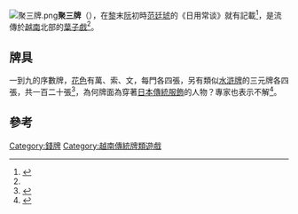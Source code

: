 [[File:聚三牌.png|thumb]]'''聚三牌'''（{{vie|hn=|qn=Tổ tôm}}），在[[後黎朝|黎]]末[[阮朝|阮]]初時[[范廷琥|范廷琥]]的《日用常谈》就有記載<ref>{{Cite web|url=http://nomfoundation.org/common/vshow.php?detail=2098|title=游 戲 門 - Du hí|language=vi|publisher=Vietnamese Nôm Preservation Foundation|author=范廷琥|date=|accessdate=2015-02-08|archive-date=2015-02-08|archive-url=https://web.archive.org/web/20150208075104/http://nomfoundation.org/common/vshow.php?detail=2098|dead-url=no}}</ref>，是流傳於[[越南|越南]]北部的[[葉子戲|葉子戲]]<ref name="Bí ẩn bộ bài tổ tôm hay mối quan hệ Nhật – Việt chưa có lời giải"></ref>。

==牌具==
一到九的序數牌，[[花色|花色]]有萬、索、文，每門各四張，另有類似[[水滸牌|水滸牌]]的三元牌各四張，共一百二十張<ref name="Culture and Customs of Vietnam">{{cite book |author=Mark W. McLeod、Nguyen Thi Dieu|title=《Culture and Customs of Vietnam》 |date=2008-11-04 |publisher=Greenwood Press|location=美國 |language=en |isbn=9780313304859}}</ref>，為何牌面為穿著[[和服|日本傳統服飾]]的人物？專家也表示不解<ref name="Bí ẩn bộ bài tổ tôm hay mối quan hệ Nhật – Việt chưa có lời giải">{{Cite news|url=http://www.138.com.vn/choi-bai-an-tien/archives/bi-an-bo-bai-to-tom-hay-moi-quan-he-nhat-viet-chua-co-loi-giai/|title=Bí ẩn bộ bài tổ tôm hay mối quan hệ Nhật – Việt chưa có lời giải|language=vi|publisher=138 và world cup 2014|author=|date=2013-08-24|accessdate=2013-12-21|archive-url=https://web.archive.org/web/20131224104153/http://www.138.com.vn/choi-bai-an-tien/archives/bi-an-bo-bai-to-tom-hay-moi-quan-he-nhat-viet-chua-co-loi-giai/|archive-date=2013-12-24|dead-url=yes}}</ref>。
==參考==
{{reflist}}

[[Category:錢牌|Category:錢牌]]
[[Category:越南傳統牌類遊戲|Category:越南傳統牌類遊戲]]